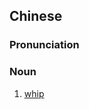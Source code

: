 {{also|党鞭}}
==Chinese==
{{zh-forms|s=党鞭}}

===Pronunciation===
{{zh-pron
|m=dǎngbiān
|c=dong2 bin1
|mn=tóng-pian
|cat=n
}}

===Noun===
{{zh-noun}}

# {{lb|zh|politics}} [[whip]] {{gloss|official who ensures discipline in a legislature}}